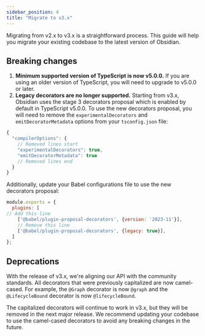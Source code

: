 ```yaml
---
sidebar_position: 4
title: "Migrate to v3.x"
---
```


Migrating from v2.x to v3.x is a straightforward process. This guide will help you migrate your existing codebase to the latest version of Obsidian.

## Breaking changes
1. **Minimum supported version of TypeScript is now v5.0.0.** If you are using an older version of TypeScript, you will need to upgrade to v5.0.0 or later.
2. **Legacy decorators are no longer supported.** Starting from v3.x, Obsidian uses the stage 3 decorators proposal which is enabled by default in TypeScript v5.0.0. To use the new decorators proposal, you will need to remove the `experimentalDecorators` and `emitDecoratorMetadata` options from your `tsconfig.json` file:

```js title="tsconfig.json"
{
  "compilerOptions": {
    // Removed lines start
    "experimentalDecorators": true,
    "emitDecoratorMetadata": true
    // Removed lines end
  }
}
```

Additionally, update your Babel configurations file to use the new decorators proposal:

```js title="babel.config.js"
module.exports = {
  plugins: [
// Add this line
    ['@babel/plugin-proposal-decorators', {version: '2023-11'}], 
    // Remove this line
    ['@babel/plugin-proposal-decorators', {legacy: true}],
  ]
};
```

## Deprecations
With the release of v3.x, we're aligning our API with the community standards. All decorators that were previously capitalized are now camel-cased. For example, the `@Graph` decorator is now `@graph` and the `@LifecycleBound` decorator is now `@lifecycleBound`.

The capitalized decorators will continue to work in v3.x, but they will be removed in the next major release. We recommend updating your codebase to use the camel-cased decorators to avoid any breaking changes in the future.

